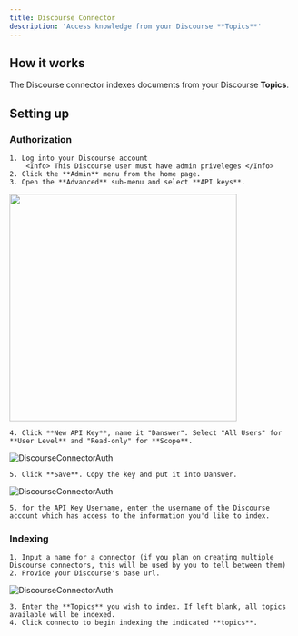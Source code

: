 ```yaml
---
title: Discourse Connector
description: 'Access knowledge from your Discourse **Topics**'
---
```


## How it works
The Discourse connector indexes documents from your Discourse **Topics**. 

## Setting up
### Authorization
    1. Log into your Discourse account
        <Info> This Discourse user must have admin priveleges </Info>
    2. Click the **Admin** menu from the home page.
    3. Open the **Advanced** sub-menu and select **API keys**.

<img src="/images/connectors/discourse/discourse_1.gif" width="400" height="auto" />

    4. Click **New API Key**, name it "Danswer". Select "All Users" for **User Level** and "Read-only" for **Scope**.

![DiscourseConnectorAuth](/images/connectors/discourse/discourse_2.gif)

    5. Click **Save**. Copy the key and put it into Danswer.

![DiscourseConnectorAuth](/images/connectors/discourse/discourse_3.gif)

    5. for the API Key Username, enter the username of the Discourse account which has access to the information you'd like to index.

### Indexing
    1. Input a name for a connector (if you plan on creating multiple Discourse connectors, this will be used by you to tell between them)
    2. Provide your Discourse's base url.

![DiscourseConnectorAuth](/images/connectors/discourse/discourse_4.gif)

    3. Enter the **Topics** you wish to index. If left blank, all topics available will be indexed.
    4. Click connecto to begin indexing the indicated **topics**.


